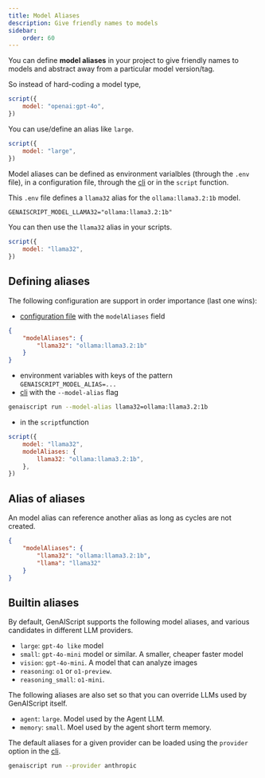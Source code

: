 ```yaml
---
title: Model Aliases
description: Give friendly names to models
sidebar:
    order: 60
---
```


You can define **model aliases** in your project to give friendly names to models and abstract away from a particular model version/tag.

So instead of hard-coding a model type,

```js 'model: "openai:gpt-4o"'
script({
    model: "openai:gpt-4o",
})
```

You can use/define an alias like `large`.

```js 'model: "large"'
script({
    model: "large",
})
```

Model aliases can be defined as environment varialbles (through the `.env` file),
in a configuration file, through the [cli](/genaiscript/reference/cli/run) or in the `script` function.

This `.env` file defines a `llama32` alias for the `ollama:llama3.2:1b` model.

```txt title=".env"
GENAISCRIPT_MODEL_LLAMA32="ollama:llama3.2:1b"
```

You can then use the `llama32` alias in your scripts.

```js 'model: "llama32"'
script({
    model: "llama32",
})
```

## Defining aliases

The following configuration are support in order importance (last one wins):

- [configuration file](/genaiscript/reference/configuration-files) with the `modelAliases` field

```json title="genaiscript.config.json"
{
    "modelAliases": {
        "llama32": "ollama:llama3.2:1b"
    }
}
```

- environment variables with keys of the pattern `GENAISCRIPT_MODEL_ALIAS=...`
- [cli](/genaiscript/reference/cli/run) with the `--model-alias` flag

```sh
genaiscript run --model-alias llama32=ollama:llama3.2:1b
```

- in the `script`function

```js
script({
    model: "llama32",
    modelAliases: {
        llama32: "ollama:llama3.2:1b",
    },
})
```

## Alias of aliases

An model alias can reference another alias as long as cycles are not created.

```json title="genaiscript.config.json"
{
    "modelAliases": {
        "llama32": "ollama:llama3.2:1b",
        "llama": "llama32"
    }
}
```

## Builtin aliases

By default, GenAIScript supports the following model aliases, and various candidates
in different LLM providers.

- `large`: `gpt-4o like` model
- `small`: `gpt-4o-mini` model or similar. A smaller, cheaper faster model
- `vision`: `gpt-4o-mini`. A model that can analyze images
- `reasoning`: `o1` or `o1-preview`.
- `reasoning_small`: `o1-mini`.

The following aliases are also set so that you can override LLMs used by GenAIScript itself.

- `agent`: `large`. Model used by the Agent LLM.
- `memory`: `small`. Moel used by the agent short term memory.

The default aliases for a given provider can be loaded using the `provider` option in the [cli](/genaiscript/reference/cli/run).

```sh
genaiscript run --provider anthropic
```
